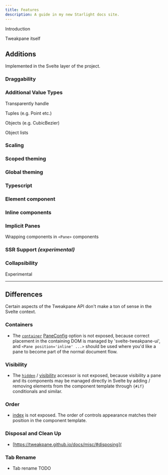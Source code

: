 ```yaml
---
title: Features
description: A guide in my new Starlight docs site.
---
```


Introduction

Tweakpane itself

## Additions

Implemented in the Svelte layer of the project.

### Draggability

### Additional Value Types

Transparently handle

Tuples (e.g. Point etc.)

Objects (e.g. CubicBezier)

Object lists

### Scaling

### Scoped theming

### Global theming

### Typescript

### Element component

### Inline components

### Implicit Panes

Wrapping components in `<Pane>` components

### SSR Support _(experimental)_

### Collapsibility

Experimental

---

## Differences

Certain aspects of the Tweakpane API don't make a ton of sense in the Svelte context.

### Containers

- The [`container`](https://tweakpane.github.io/docs/misc/#container) [PaneConfig](https://tweakpane.github.io/docs/api/interfaces/_internal_.PaneConfig.html) option is not exposed, because correct placement in the containing DOM is managed by 'svelte-tweakpane-ui', and `<Pane position='inline' ...>` should be used where you'd like a pane to become part of the normal document flow.

### Visibility

- The [`hidden`](https://tweakpane.github.io/docs/api/classes/Pane.html#hidden) / [visibility](https://tweakpane.github.io/docs/misc/#visibility) accessor is not exposed, because visibility a pane and its components may be managed directly in Svelte by adding / removing elements from the component template through `{#if}` conditionals and similar.

### Order

- [index](https://tweakpane.github.io/docs/misc/#insert) is not exposed. The order of controls appearance matches their position in the component template.

### Disposal and Clean Up

- [https://tweakpane.github.io/docs/misc/#disposing](

### Tab Rename

- Tab rename TODO
